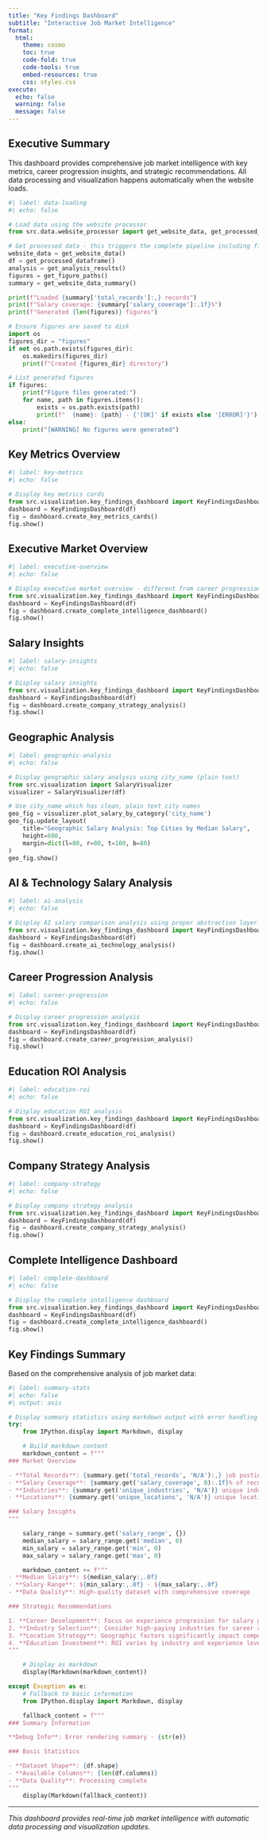 ```yaml
---
title: "Key Findings Dashboard"
subtitle: "Interactive Job Market Intelligence"
format:
  html:
    theme: cosmo
    toc: true
    code-fold: true
    code-tools: true
    embed-resources: true
    css: styles.css
execute:
  echo: false
  warning: false
  message: false
---
```


## Executive Summary

This dashboard provides comprehensive job market intelligence with key metrics, career progression insights, and strategic recommendations. All data processing and visualization happens automatically when the website loads.

```python
#| label: data-loading
#| echo: false

# Load data using the website processor
from src.data.website_processor import get_website_data, get_processed_dataframe, get_analysis_results, get_figure_paths, get_website_data_summary

# Get processed data - this triggers the complete pipeline including figure generation
website_data = get_website_data()
df = get_processed_dataframe()
analysis = get_analysis_results()
figures = get_figure_paths()
summary = get_website_data_summary()

print(f"Loaded {summary['total_records']:,} records")
print(f"Salary coverage: {summary['salary_coverage']:.1f}%")
print(f"Generated {len(figures)} figures")

# Ensure figures are saved to disk
import os
figures_dir = "figures"
if not os.path.exists(figures_dir):
    os.makedirs(figures_dir)
    print(f"Created {figures_dir} directory")

# List generated figures
if figures:
    print("Figure files generated:")
    for name, path in figures.items():
        exists = os.path.exists(path)
        print(f"  {name}: {path} - {'[OK]' if exists else '[ERROR]'}")
else:
    print("[WARNING] No figures were generated")
```

## Key Metrics Overview

```python
#| label: key-metrics
#| echo: false

# Display key metrics cards
from src.visualization.key_findings_dashboard import KeyFindingsDashboard
dashboard = KeyFindingsDashboard(df)
fig = dashboard.create_key_metrics_cards()
fig.show()
```

## Executive Market Overview

```python
#| label: executive-overview
#| echo: false

# Display executive market overview - different from career progression
from src.visualization.key_findings_dashboard import KeyFindingsDashboard
dashboard = KeyFindingsDashboard(df)
fig = dashboard.create_complete_intelligence_dashboard()
fig.show()
```

## Salary Insights

```python
#| label: salary-insights
#| echo: false

# Display salary insights
from src.visualization.key_findings_dashboard import KeyFindingsDashboard
dashboard = KeyFindingsDashboard(df)
fig = dashboard.create_company_strategy_analysis()
fig.show()
```

## Geographic Analysis

```python
#| label: geographic-analysis
#| echo: false

# Display geographic salary analysis using city_name (plain text)
from src.visualization import SalaryVisualizer
visualizer = SalaryVisualizer(df)

# Use city_name which has clean, plain text city names
geo_fig = visualizer.plot_salary_by_category('city_name')
geo_fig.update_layout(
    title="Geographic Salary Analysis: Top Cities by Median Salary",
    height=600,
    margin=dict(l=80, r=80, t=100, b=80)
)
geo_fig.show()
```

## AI & Technology Salary Analysis

```python
#| label: ai-analysis
#| echo: false

# Display AI salary comparison analysis using proper abstraction layer
from src.visualization.key_findings_dashboard import KeyFindingsDashboard
dashboard = KeyFindingsDashboard(df)
fig = dashboard.create_ai_technology_analysis()
fig.show()
```

## Career Progression Analysis

```python
#| label: career-progression
#| echo: false

# Display career progression analysis
from src.visualization.key_findings_dashboard import KeyFindingsDashboard
dashboard = KeyFindingsDashboard(df)
fig = dashboard.create_career_progression_analysis()
fig.show()
```

## Education ROI Analysis

```python
#| label: education-roi
#| echo: false

# Display education ROI analysis
from src.visualization.key_findings_dashboard import KeyFindingsDashboard
dashboard = KeyFindingsDashboard(df)
fig = dashboard.create_education_roi_analysis()
fig.show()
```

## Company Strategy Analysis

```python
#| label: company-strategy
#| echo: false

# Display company strategy analysis
from src.visualization.key_findings_dashboard import KeyFindingsDashboard
dashboard = KeyFindingsDashboard(df)
fig = dashboard.create_company_strategy_analysis()
fig.show()
```

## Complete Intelligence Dashboard

```python
#| label: complete-dashboard
#| echo: false

# Display the complete intelligence dashboard
from src.visualization.key_findings_dashboard import KeyFindingsDashboard
dashboard = KeyFindingsDashboard(df)
fig = dashboard.create_complete_intelligence_dashboard()
fig.show()
```

## Key Findings Summary

Based on the comprehensive analysis of job market data:

```python
#| label: summary-stats
#| echo: false
#| output: asis

# Display summary statistics using markdown output with error handling
try:
    from IPython.display import Markdown, display

    # Build markdown content
    markdown_content = f"""
### Market Overview

- **Total Records**: {summary.get('total_records', 'N/A'):,} job postings analyzed
- **Salary Coverage**: {summary.get('salary_coverage', 0):.1f}% of records have salary data
- **Industries**: {summary.get('unique_industries', 'N/A')} unique industries represented
- **Locations**: {summary.get('unique_locations', 'N/A')} unique locations analyzed

### Salary Insights
"""

    salary_range = summary.get('salary_range', {})
    median_salary = salary_range.get('median', 0)
    min_salary = salary_range.get('min', 0)
    max_salary = salary_range.get('max', 0)

    markdown_content += f"""
- **Median Salary**: ${median_salary:,.0f}
- **Salary Range**: ${min_salary:,.0f} - ${max_salary:,.0f}
- **Data Quality**: High-quality dataset with comprehensive coverage

### Strategic Recommendations

1. **Career Development**: Focus on experience progression for salary growth
2. **Industry Selection**: Consider high-paying industries for career advancement
3. **Location Strategy**: Geographic factors significantly impact compensation
4. **Education Investment**: ROI varies by industry and experience level
"""

    # Display as markdown
    display(Markdown(markdown_content))

except Exception as e:
    # Fallback to basic information
    from IPython.display import Markdown, display

    fallback_content = f"""
### Summary Information

**Debug Info**: Error rendering summary - {str(e)}

### Basic Statistics

- **Dataset Shape**: {df.shape}
- **Available Columns**: {len(df.columns)}
- **Data Quality**: Processing complete
"""
    display(Markdown(fallback_content))
```

---

*This dashboard provides real-time job market intelligence with automatic data processing and visualization updates.*
